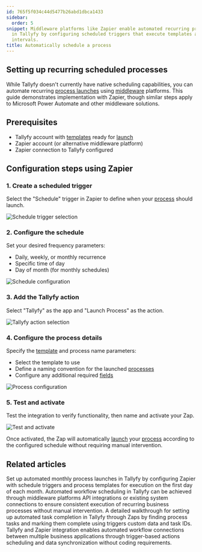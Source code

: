 ```yaml
---
id: 765f5f034c44d5477b26abd1dbca1433
sidebar:
  order: 5
snippet: Middleware platforms like Zapier enable automated recurring process launches
  in Tallyfy by configuring scheduled triggers that execute templates at specified
  intervals.
title: Automatically schedule a process
---
```


## Setting up recurring scheduled processes

While Tallyfy doesn't currently have native scheduling capabilities, you can automate recurring [process launches](/products/pro/launching/) using [middleware](/products/pro/integrations/middleware/) platforms. This guide demonstrates implementation with Zapier, though similar steps apply to Microsoft Power Automate and other middleware solutions.

## Prerequisites

* Tallyfy account with [templates](/products/pro/documenting/templates/) ready for [launch](/products/pro/launching/)
* Zapier account (or alternative middleware platform)
* Zapier connection to Tallyfy configured

## Configuration steps using Zapier

### 1. Create a scheduled trigger

Select the "Schedule" trigger in Zapier to define when your [process](/products/pro/tracking-and-tasks/processes/) should launch.

![Schedule trigger selection](https://screenshots.tallyfy.com/zapier-schedule-1.gif)

### 2. Configure the schedule

Set your desired frequency parameters:
* Daily, weekly, or monthly recurrence
* Specific time of day
* Day of month (for monthly schedules)

![Schedule configuration](https://screenshots.tallyfy.com/zapier-schedule-2.gif)

### 3. Add the Tallyfy action

Select "Tallyfy" as the app and "Launch Process" as the action.

![Tallyfy action selection](https://screenshots.tallyfy.com/zapier-schedule-3.gif)

### 4. Configure the process details

Specify the [template](/products/pro/documenting/templates/) and process name parameters:
* Select the template to use
* Define a naming convention for the launched [processes](/products/pro/tracking-and-tasks/processes/)
* Configure any additional required [fields](/products/pro/tracking-and-tasks/tasks/what-are-form-fields-in-tallyfy/)

![Process configuration](https://screenshots.tallyfy.com/zapier-schedule-4.gif)

### 5. Test and activate

Test the integration to verify functionality, then name and activate your Zap.

![Test and activate](https://screenshots.tallyfy.com/zapier-schedule-5.gif)

Once activated, the Zap will automatically [launch](/products/pro/launching/) your [process](/products/pro/tracking-and-tasks/processes/) according to the configured schedule without requiring manual intervention.


## Related articles
<CardGrid>
<LinkTitleCard header="<b>Zapier > Automate monthly process launch with Zapier</b>" href="/products/pro/integrations/middleware/zapier/how-to-automate-monthly-process-launch-with-zapier/" > Set up automated monthly process launches in Tallyfy by configuring Zapier with schedule triggers and process templates for execution on the first day of each month. </LinkTitleCard>
<LinkTitleCard header="<b>Triggers > Launch via a schedule</b>" href="/products/pro/launching/triggers/via-recurring-schedule/" > Automated workflow scheduling in Tallyfy can be achieved through middleware platforms API integrations or existing system connections to ensure consistent execution of recurring business processes without manual intervention. </LinkTitleCard>
<LinkTitleCard header="<b>Zapier > Automate tasks in Tallyfy using zaps</b>" href="/products/pro/integrations/middleware/zapier/how-to-automate-tasks-in-tallyfy-using-zaps/" > A detailed walkthrough for setting up automated task completion in Tallyfy through Zaps by finding process tasks and marking them complete using triggers custom data and task IDs. </LinkTitleCard>
<LinkTitleCard header="<b>Middleware > Zapier</b>" href="/products/pro/integrations/middleware/zapier/" > Tallyfy and Zapier integration enables automated workflow connections between multiple business applications through trigger-based actions scheduling and data synchronization without coding requirements. </LinkTitleCard>
</CardGrid>